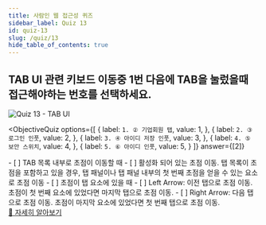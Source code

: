 ```yaml
---
title: 사람인 웹 접근성 퀴즈
sidebar_label: Quiz 13
id: quiz-13
slug: /quiz/13
hide_table_of_contents: true
---
```


## TAB UI 관련 키보드 이동중 1번 다음에 TAB을 눌렀을때 접근해야하는 번호를 선택하세요.

![Quiz 13 - TAB UI](/img/a11y/quiz-keyboard.png)


<ObjectiveQuiz
  options={[
    {
      label: `1. ② 기업회원 탭`,
      value: 1,
    },
    {
      label: `2. ③ 로그인 인풋`,
      value: 2,
    },
    {
      label: `3. ④ 아이디 저장 인풋`,
      value: 3,
    },
    {
      label: `4. ⑤ 보안 스위치`,
      value: 4,
    },
    {
      label: `5. ⑥ 아이디 인풋`,
      value: 5,
    }
  ]}
  answer={[2]}
>
  <Correct>
    <div>
    - [ ]  TAB 목록 내부로 초점이 이동할 때
    - [ ]  활성화 되어 있는 초점 이동. 탭 목록이 초점을 포함하고 있을 경우, 탭 패널이나 탭 패널 내부의 첫 번째 초점을 얻을 수 있는 요소로 초점 이동
    - [ ]  초점이 탭 요소에 있을 때
    - [ ]  Left Arrow: 이전 탭으로 초점 이동. 초점이 첫 번째 요소에 있었다면 마지막 탭으로 초점 이동.
    - [ ]  Right Arrow: 다음 탭으로 초점 이동. 초점이 마지막 요소에 있었다면 첫 번째 탭으로 초점 이동.
    </div>
  </Correct>
  <a href="https://sri-fe1.notion.site/Tab-UI-571d1232b0ad402bb29ddf52c0a04005">
    🔎 자세히 알아보기
    </a>
</ObjectiveQuiz>


